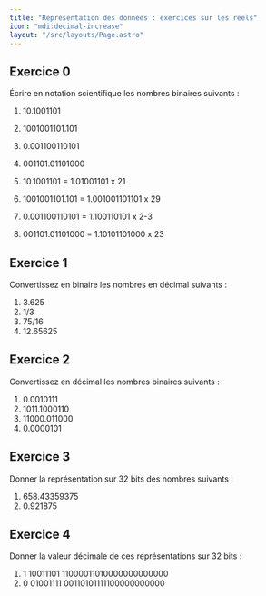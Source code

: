 ```yaml
---
title: "Représentation des données : exercices sur les réels"
icon: "mdi:decimal-increase"
layout: "/src/layouts/Page.astro"
---
```


## Exercice 0

Écrire en notation scientifique les nombres binaires suivants :

  1. 10.1001101
  2. 1001001101.101
  3. 0.001100110101
  4. 001101.01101000

  1. 10.1001101 = 1.01001101 x 21
  2. 1001001101.101 = 1.001001101101 x 29
  3. 0.001100110101 = 1.100110101 x 2-3
  4. 001101.01101000 = 1.10101101000 x 23

## Exercice 1

Convertissez en binaire les nombres en décimal suivants :

  1. 3.625
  2. 1/3
  3. 75/16
  4. 12.65625

## Exercice 2

Convertissez en décimal les nombres binaires suivants :

  1. 0.0010111
  2. 1011.1000110
  3. 11000.011000
  4. 0.0000101

## Exercice 3

Donner la représentation sur 32 bits des nombres suivants :

  1. 658.43359375
  2. 0.921875

## Exercice 4

Donner la valeur décimale de ces représentations sur 32 bits :

  1. 1 10011101 11000011010000000000000
  2. 0 01001111 00110101111100000000000
